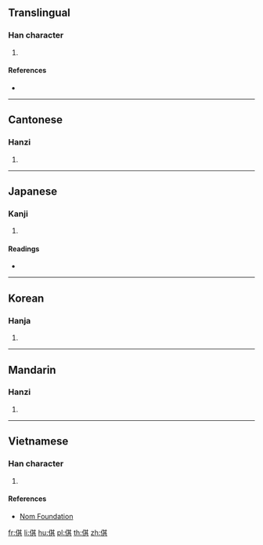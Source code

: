 ==Translingual==

===Han character===
{{Han char|rn=9|rad=人|as=08|sn=10|four=24281|canj=OTMC|ids=⿰亻其}}

# {{defn|Han|sort=人08}}

====References====
* {{Han ref|kx=0108.060|dkj=00777|dj=0230.020|hdz=10171.020|uh=501B|ud=20507|bh=D0CE|bd=53454}}

----

==Cantonese==

===Hanzi===
{{yue-hanzi|jyut=[[gei1]], [[hei1]]|y=gei1, hei1}}

# {{defn|lang=yue|sort=人08}}

----

==Japanese==

===Kanji===
{{ja-kanji|grade=|rs=人08}}

# {{defn|lang=ja|sort=人08}}

====Readings====
* {{ja-readings|on=[[き]] (ki)|kun=[[あざむく]] (azamuku)}}

----

==Korean==

===Hanja===
{{ko-hanja|hangeul=기|rv=gi|mr=ki}}

# {{defn|lang=ko|sort=人08}}

----

==Mandarin==

===Hanzi===
{{cmn-hanzi|pin=[[qī]] ([[qi1]])|wg=ch'i<sup>1</sup>}}

# {{defn|lang=cmn|sort=人08}}

----

==Vietnamese==

===Han character===
{{vi-readings|rs=人08| hanviet = kề}}

# {{defn|lang=vi|sort=人08}}

====References====
*[http://nomfoundation.org/common/nom_details.php?codepoint=501b Nom Foundation]

[[fr:倛]]
[[li:倛]]
[[hu:倛]]
[[pl:倛]]
[[th:倛]]
[[zh:倛]]